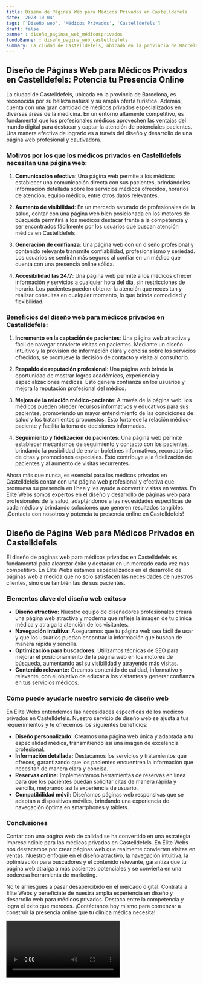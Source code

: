 ```yaml
---
title: Diseño de Páginas Web para Médicos Privados en Castelldefels
date: '2023-10-04'
tags: ['Diseño web', 'Médicos Privados', 'Castelldefels']
draft: false
banner : diseño_paginas_web_médicosprivados
fondoBanner : diseño_pagina_web_castelldefels
summary: La ciudad de Castelldefels, ubicada en la provincia de Barcelona, es reconocida por su belleza natural y su amplia oferta turística. Además, cuenta con una gran cantidad de médicos privados especializados en diversas áreas de la medicina. En un entorno altamente competitivo, es fundamental que los profesionales médicos aprovechen las ventajas del mundo digital para destacar y captar la atención de potenciales pacientes. Una manera efectiva de lograrlo es a través del diseño y desarrollo de una página web profesional y cautivadora.
---
```


## Diseño de Páginas Web para Médicos Privados en Castelldefels: Potencia tu Presencia Online

La ciudad de Castelldefels, ubicada en la provincia de Barcelona, es reconocida por su belleza natural y su amplia oferta turística. Además, cuenta con una gran cantidad de médicos privados especializados en diversas áreas de la medicina. En un entorno altamente competitivo, es fundamental que los profesionales médicos aprovechen las ventajas del mundo digital para destacar y captar la atención de potenciales pacientes. Una manera efectiva de lograrlo es a través del diseño y desarrollo de una página web profesional y cautivadora.

### Motivos por los que los médicos privados en Castelldefels necesitan una página web:

1. **Comunicación efectiva**: Una página web permite a los médicos establecer una comunicación directa con sus pacientes, brindándoles información detallada sobre los servicios médicos ofrecidos, horarios de atención, equipo médico, entre otros datos relevantes.

2. **Aumento de visibilidad**: En un mercado saturado de profesionales de la salud, contar con una página web bien posicionada en los motores de búsqueda permitirá a los médicos destacar frente a la competencia y ser encontrados fácilmente por los usuarios que buscan atención médica en Castelldefels.

3. **Generación de confianza**: Una página web con un diseño profesional y contenido relevante transmite confiabilidad, profesionalismo y seriedad. Los usuarios se sentirán más seguros al confiar en un médico que cuenta con una presencia online sólida.

4. **Accesibilidad las 24/7**: Una página web permite a los médicos ofrecer información y servicios a cualquier hora del día, sin restricciones de horario. Los pacientes pueden obtener la atención que necesitan y realizar consultas en cualquier momento, lo que brinda comodidad y flexibilidad.

### Beneficios del diseño web para médicos privados en Castelldefels:

1. **Incremento en la captación de pacientes**: Una página web atractiva y fácil de navegar convierte visitas en pacientes. Mediante un diseño intuitivo y la provisión de información clara y concisa sobre los servicios ofrecidos, se promueve la decisión de contacto y visita al consultorio.

2. **Respaldo de reputación profesional**: Una página web brinda la oportunidad de mostrar logros académicos, experiencia y especializaciones médicas. Esto genera confianza en los usuarios y mejora la reputación profesional del médico.

3. **Mejora de la relación médico-paciente**: A través de la página web, los médicos pueden ofrecer recursos informativos y educativos para sus pacientes, promoviendo un mayor entendimiento de las condiciones de salud y los tratamientos propuestos. Esto fortalece la relación médico-paciente y facilita la toma de decisiones informadas.

4. **Seguimiento y fidelización de pacientes**: Una página web permite establecer mecanismos de seguimiento y contacto con los pacientes, brindando la posibilidad de enviar boletines informativos, recordatorios de citas y promociones especiales. Esto contribuye a la fidelización de pacientes y al aumento de visitas recurrentes.

Ahora más que nunca, es esencial para los médicos privados en Castelldefels contar con una página web profesional y efectiva que promueva su presencia en línea y les ayude a convertir visitas en ventas. En Élite Webs somos expertos en el diseño y desarrollo de páginas web para profesionales de la salud, adaptándonos a las necesidades específicas de cada médico y brindando soluciones que generen resultados tangibles. ¡Contacta con nosotros y potencia tu presencia online en Castelldefels!

<GifSeo />

<Cta />

## Diseño de Página Web para Médicos Privados en Castelldefels

El diseño de páginas web para médicos privados en Castelldefels es fundamental para alcanzar éxito y destacar en un mercado cada vez más competitivo. En Élite Webs estamos especializados en el desarrollo de páginas web a medida que no solo satisfacen las necesidades de nuestros clientes, sino que también las de sus pacientes.

### Elementos clave del diseño web exitoso

- **Diseño atractivo:** Nuestro equipo de diseñadores profesionales creará una página web atractiva y moderna que refleje la imagen de tu clínica médica y atraiga la atención de los visitantes.
- **Navegación intuitiva:** Aseguramos que tu página web sea fácil de usar y que los usuarios puedan encontrar la información que buscan de manera rápida y sencilla.
- **Optimización para buscadores:** Utilizamos técnicas de SEO para mejorar el posicionamiento de la página web en los motores de búsqueda, aumentando así su visibilidad y atrayendo más visitas.
- **Contenido relevante:** Creamos contenido de calidad, informativo y relevante, con el objetivo de educar a los visitantes y generar confianza en tus servicios médicos.

### Cómo puede ayudarte nuestro servicio de diseño web

En Élite Webs entendemos las necesidades específicas de los médicos privados en Castelldefels. Nuestro servicio de diseño web se ajusta a tus requerimientos y te ofrecemos los siguientes beneficios:

- **Diseño personalizado:** Creamos una página web única y adaptada a tu especialidad médica, transmitiendo así una imagen de excelencia profesional.
- **Información detallada:** Destacamos los servicios y tratamientos que ofreces, garantizando que los pacientes encuentren la información que necesitan de manera clara y concisa.
- **Reservas online:** Implementamos herramientas de reservas en línea para que los pacientes puedan solicitar citas de manera rápida y sencilla, mejorando así la experiencia de usuario.
- **Compatibilidad móvil:** Diseñamos páginas web responsivas que se adaptan a dispositivos móviles, brindando una experiencia de navegación óptima en smartphones y tablets.

### Conclusiones

Contar con una página web de calidad se ha convertido en una estrategia imprescindible para los médicos privados en Castelldefels. En Élite Webs nos destacamos por crear páginas web que realmente convierten visitas en ventas. Nuestro enfoque en el diseño atractivo, la navegación intuitiva, la optimización para buscadores y el contenido relevante, garantiza que tu página web atraiga a más pacientes potenciales y se convierta en una poderosa herramienta de marketing.

No te arriesgues a pasar desapercibido en el mercado digital. Contrata a Élite Webs y benefíciate de nuestra amplia experiencia en diseño y desarrollo web para médicos privados. Destaca entre la competencia y logra el éxito que mereces. ¡Contáctanos hoy mismo para comenzar a construir la presencia online que tu clínica médica necesita!

<Video />

<CtaBot job='Médicos Privados' city='Castelldefels'/>

<Gmaps query='Castelldefels+españa+maps' />